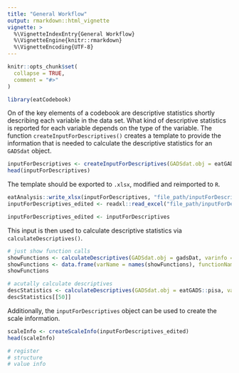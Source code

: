 ---
title: "General Workflow"
output: rmarkdown::html_vignette
vignette: >
  %\VignetteIndexEntry{General Workflow}
  %\VignetteEngine{knitr::rmarkdown}
  %\VignetteEncoding{UTF-8}
---

```{r, include = FALSE}
knitr::opts_chunk$set(
  collapse = TRUE,
  comment = "#>"
)
```

```{r setup}
library(eatCodebook)
```

On of the key elements of a codebook are descriptive statistics shortly describing each variable in the data set. What kind of descriptive statistics is reported for each variable depends on the type of the variable. The function `createInputForDescriptives()` creates a template to provide the information that is needed to calculate the descriptive statistics for an `GADSdat` object.

```{r createInputForDescriptives}
inputForDescriptives <- createInputForDescriptives(GADSdat.obj = eatGADS::pisa)
head(inputForDescriptives)
```

The template should be exported to `.xlsx`, modified and reimported to `R`.

```{r export varinfo, eval=FALSE}
eatAnalysis::write_xlsx(inputForDescriptives, "file_path/inputForDescriptives.xlsx")
inputForDescriptives_edited <- readxl::read_excel("file_path/inputForDescriptives.xlsx")
```

```{r edit varinfo, echo=FALSE}
inputForDescriptives_edited <- inputForDescriptives
```


This input is then used to calculate descriptive statistics via `calculateDescriptives()`.

```{r calculate descr}
# just show function calls
showFunctions <- calculateDescriptives(GADSdat.obj = gadsDat, varinfo = varinfo_edited, showCallOnly = TRUE)
showFunctions <- data.frame(varName = names(showFunctions), functionName = as.vector(showFunctions), stringsAsFactors = FALSE)
showFunctions

# acutally calculate descriptives
descStatistics <- calculateDescriptives(GADSdat.obj = eatGADS::pisa, varinfo = varinfo_edited, showCallOnly = FALSE)
descStatistics[[50]]
```


Additionally, the `inputForDescriptives` object can be used to create the scale information.

```{r create templates}
scaleInfo <- createScaleInfo(inputForDescriptives_edited)
head(scaleInfo)
```

```{r create templates}
# register
# structure
# value info
```

